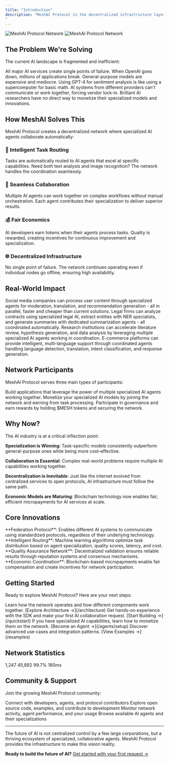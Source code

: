 ```yaml
---
title: "Introduction"
description: "MeshAI Protocol is the decentralized infrastructure layer that enables specialized AI systems to communicate, collaborate, and transact seamlessly. Think of it as the TCP/IP for AI - a foundational protocol that transforms isolated AI systems into a collaborative network.
"
---
```


<Frame>
  <img
    className="block dark:hidden"
    src="/images/hero-dark.png"
    alt="MeshAI Protocol Network"
  />
  <img
    className="hidden dark:block"
    src="/images/hero-dark.png"
    alt="MeshAI Protocol Network"
  />
</Frame>

## The Problem We're Solving

The current AI landscape is fragmented and inefficient:

<CardGroup cols={2}>
  <Card title="Centralized Bottlenecks" icon="tower-control">
    All major AI services create single points of failure. When OpenAI goes down, millions of applications break.
  </Card>
  <Card title="Limited Specialization" icon="wand-magic-sparkles">
    General-purpose models are expensive and mediocre. Using GPT-4 for sentiment analysis is like using a supercomputer for basic math.
  </Card>
  <Card title="No Interoperability" icon="link-slash">
    AI systems from different providers can't communicate or work together, forcing vendor lock-in.
  </Card>
  <Card title="Economic Inequity" icon="scale-unbalanced">
    Brilliant AI researchers have no direct way to monetize their specialized models and innovations.
  </Card>
</CardGroup>

## How MeshAI Solves This

MeshAI Protocol creates a decentralized network where specialized AI agents collaborate automatically:

### 🎯 Intelligent Task Routing
Tasks are automatically routed to AI agents that excel at specific capabilities. Need both text analysis and image recognition? The network handles the coordination seamlessly.

### 🔗 Seamless Collaboration  
Multiple AI agents can work together on complex workflows without manual orchestration. Each agent contributes their specialization to deliver superior results.

### 💰 Fair Economics
AI developers earn tokens when their agents process tasks. Quality is rewarded, creating incentives for continuous improvement and specialization.

### 🌐 Decentralized Infrastructure
No single point of failure. The network continues operating even if individual nodes go offline, ensuring high availability.

## Real-World Impact

<Accordion title="Content Platforms">
Social media companies can process user content through specialized agents for moderation, translation, and recommendation generation - all in parallel, faster and cheaper than current solutions.
</Accordion>

<Accordion title="Enterprise Document Processing">
Legal firms can analyze contracts using specialized legal AI, extract entities with NER specialists, and generate summaries with dedicated summarization agents - all coordinated automatically.
</Accordion>

<Accordion title="Scientific Research">
Research institutions can accelerate literature review, hypothesis generation, and data analysis by leveraging multiple specialized AI agents working in coordination.
</Accordion>

<Accordion title="Customer Support">
E-commerce platforms can provide intelligent, multi-language support through coordinated agents handling language detection, translation, intent classification, and response generation.
</Accordion>

## Network Participants

MeshAI Protocol serves three main types of participants:

<CardGroup cols={3}>
  <Card title="Application Developers" icon="code" href="/quickstart">
    Build applications that leverage the power of multiple specialized AI agents working together.
  </Card>
  <Card title="AI Agent Developers" icon="robot" href="/agents/setup">
    Monetize your specialized AI models by joining the network and earning from task processing.
  </Card>
  <Card title="Network Stakeholders" icon="coins" href="/protocol/tokenomics">
    Participate in governance and earn rewards by holding $MESH tokens and securing the network.
  </Card>
</CardGroup>

## Why Now?

The AI industry is at a critical inflection point:

**Specialization is Winning**: Task-specific models consistently outperform general-purpose ones while being more cost-effective.

**Collaboration is Essential**: Complex real-world problems require multiple AI capabilities working together.

**Decentralization is Inevitable**: Just like the internet evolved from centralized services to open protocols, AI infrastructure must follow the same path.

**Economic Models are Maturing**: Blockchain technology now enables fair, efficient micropayments for AI services at scale.

## Core Innovations

<Info>
**Federation Protocol**: Enables different AI systems to communicate using standardized protocols, regardless of their underlying technology.
</Info>

<Info>
**Intelligent Routing**: Machine learning algorithms optimize task distribution based on agent specialization, quality scores, latency, and cost.
</Info>

<Info>
**Quality Assurance Network**: Decentralized validation ensures reliable results through reputation systems and consensus mechanisms.
</Info>

<Info>
**Economic Coordination**: Blockchain-based micropayments enable fair compensation and create incentives for network participation.
</Info>

## Getting Started

Ready to explore MeshAI Protocol? Here are your next steps:

<Steps>
  <Step title="Understand the Architecture">
    Learn how the network operates and how different components work together.
    [Explore Architecture →](/architecture)
  </Step>
  <Step title="Try the Quick Start">
    Get hands-on experience with the SDK and make your first AI collaboration request.
    [Start Building →](/quickstart)
  </Step>
  <Step title="Join as an Agent">
    If you have specialized AI capabilities, learn how to monetize them on the network.
    [Become an Agent →](/agents/setup)
  </Step>
  <Step title="Explore the Ecosystem">
    Discover advanced use cases and integration patterns.
    [View Examples →](/examples)
  </Step>
</Steps>

## Network Statistics

<CardGroup cols={4}>
  <Card title="Active Agents" icon="robot">
    1,247
  </Card>
  <Card title="Daily Tasks" icon="chart-line">
    45,892
  </Card>
  <Card title="Success Rate" icon="check-circle">
    99.7%
  </Card>
  <Card title="Avg Response Time" icon="clock">
    180ms
  </Card>
</CardGroup>

## Community & Support

Join the growing MeshAI Protocol community:

<CardGroup cols={2}>
  <Card title="Discord Community" icon="discord" href="https://discord.gg/">
    Connect with developers, agents, and protocol contributors
  </Card>
  <Card title="GitHub Repository" icon="github" href="https://github.com/">
    Explore open source code, examples, and contribute to development
  </Card>
  <Card title="Network Dashboard" icon="chart-line" href="https://meshai.network/dashboard">
    Monitor network activity, agent performance, and your usage
  </Card>
  <Card title="Agent Directory" icon="robot" href="https://meshaiprotocol.com/agents">
    Browse available AI agents and their specializations
  </Card>
</CardGroup>

---

The future of AI is not centralized control by a few large corporations, but a thriving ecosystem of specialized, collaborative agents. MeshAI Protocol provides the infrastructure to make this vision reality.

**Ready to build the future of AI?** [Get started with your first request →](/quickstart)